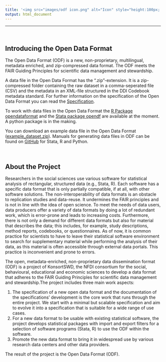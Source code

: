 ```yaml
---
title: '<img src="images/odf icon.png" alt="Icon" style="height:100px; vertical-align: middle;"/> <span style="color: #156082; font-weight: bold; position: relative; top: 10px;">The Open Data Format</span>'
output: html_document
---
```


------------------------------------------------------------------------

<br>

## Introducing the Open Data Format

The Open Data Format (ODF) is a new, non-proprietary, multilingual, 
metadata enriched, and zip-compressed data format. 
The ODF meets the FAIR Guiding Principles for scientific data management 
and stewardship.

A data file in the Open Data Format has the ".zip"-extension. It is
a zip-compressed folder containing the raw dataset in a comma-seperated 
file (CSV) and the metadata in an XML-file structured in the DDI Codebook 
metadata standard. For further information on the specification of the 
Open Data Format you can read the [Specification](specification.html).

To work with data files in the Open Data Format the [R Package opendataformat](r-package.html) and the 
[Stata package opendf](stata-package.html) are available at the moment. 
A python package is in the making.

You can download an example data file in the Open Data Format (<a href="/files/example_dataset.zip" download>example_dataset.zip</a>). Manuals for generating data files in ODF can be found on 
[GitHub](https://github.com/opendataformat/Specification/tree/main/Generating%20Open%20Data%20Format) for Stata, R and Python.

<br>

## About the Project

Researchers in the social sciences use various software for statistical
analysis of rectangular, structured data (e.g., Stata, R). Each software
has a specific data format that is only partially compatible, if at all,
with other software solutions. The non-interoperability of data formats
is an obstacle to replication studies and data-reuse. It undermines the
FAIR principles and is not in line with the idea of open science. To
meet the needs of data users, data producers offer a variety of data
formats by doing a lot of redundant work, which is error-prone and leads
to increasing costs. Furthermore, there is not only a demand for
different data formats but also for material that describes the data;
this includes, for example, study descriptions, method reports,
codebooks, or questionnaires. As of now, it is common practice for
scientists to have to leave their statistical software environment to
search for supplementary material while performing the analysis of their
data, as this material is often accessible through external data
portals. This practice is inconvenient and prone to errors.

The open, metadata-enriched, non-proprietary data dissemination format
(ODF) is a project of KonsortSWD, the NFDI consortium for the social,
behavioural, educational and economic sciences to develop a data format 
that adheres to the FAIR Guiding Principles for scientific data management 
and stewardship.The project includes three main work aspects:

1.  The specification of a new open data format and the documentation of 
    the specifications’ development is the core work
    that runs through the entire project. We start with a minimal but
    scalable specification and aim to evolve it into a specification
    that is suitable for a wide range of use cases.
2.  For a new data format to be usable with existing statistical software, the
    project develops statistical packages with import and export filters 
    for a selection of software programs (Stata, R) to use the ODF 
    within the software. 
3.  Promote the new data format to bring it in widespread use by various 
    research data centers and other data providers.
    
The result of the project is the Open Data Format (ODF).

<br><br>

